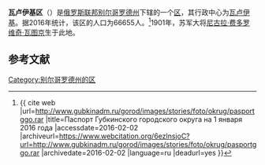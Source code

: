 {{Infobox Settlement
| official_name = 瓦卢伊基区
| native_name = Валуйский район
| image_flag = Flag of Valuysky rayon.svg
| image_shield = Coat_of_Arms_of_Valuyki_%28Belgorod_oblast%29.svg
| image_map = Location Of Valuysky District (Belgorod Oblast).svg 
| settlement_type = [[区_(苏联)|区]]
| subdivision_type = [[国家|国家]]
| subdivision_type1 = [[州_(俄罗斯)|州]]
| subdivision_name = {{RUS}}
| subdivision_name1 = [[别尔哥罗德州|别尔哥罗德州]]
| seat_type = 行政中心
| seat = [[瓦卢伊基|瓦卢伊基]]
| population_as_of=2016
| population_footnotes = <ref name=stat />
| population_total = 66655
| timezone = [[莫斯科时间|MSK]]
| utc_offset = +3
}}
'''瓦卢伊基区'''（{{lang-ru|Валуйский район}}）是[[俄罗斯联邦|俄罗斯联邦]][[别尔哥罗德州|别尔哥罗德州]]下辖的一个[[区_(苏联)|区]]，其行政中心为[[瓦卢伊基|瓦卢伊基]]。据2016年统计，该区的人口为66655人。<ref name=stat>{{ cite web |url=http://www.gubkinadm.ru/gorod/images/stories/foto/okrug/pasportggo.rar |title=Паспорт Губкинского городского округа на 1 января 2016 года |accessdate=2016-02-02 |archiveurl=https://www.webcitation.org/6ezlnsjoC?url=http://www.gubkinadm.ru/gorod/images/stories/foto/okrug/pasportggo.rar |archivedate=2016-02-02 |language=ru |deadurl=yes }}</ref>1901年，苏军大将[[尼古拉·费多罗维奇·瓦图京|尼古拉·费多罗维奇·瓦图京]]生于此地。

== 参考文献 ==
{{reflist}}

{{Russia-stub}}

[[Category:别尔哥罗德州的区|Category:别尔哥罗德州的区]]
